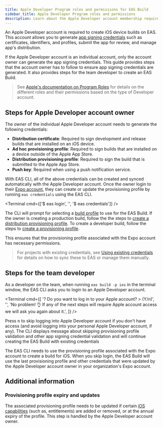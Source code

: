 ```yaml
---
title: Apple Developer Program roles and permissions for EAS Build
sidebar_title: Apple Developer Program roles and permissions
description: Learn about the Apple Developer account membership requirements for creating an EAS Build.
---
```



An Apple Developer account is required to create iOS device builds on EAS. This account allows you to generate [app signing credentials](/app-signing/managed-credentials/#generating-app-signing-credentials) such as certificates, identifiers, and profiles, submit the app for review, and manage app's distribution.

If the Apple Developer account is an individual account, only the account owner can generate the app signing credentials. This guide provides steps that the account owner has to follow to ensure app signing credentials are generated. It also provides steps for the team developer to create an EAS Build.

> See [Apple's documentation on Program Roles](https://developer.apple.com/support/roles/) for details on the different roles and their permissions based on the type of Developer account.

## Steps for Apple Developer account owner

The owner of the individual Apple Developer account needs to generate the following credentials:

- **Distribution certificate**: Required to sign development and release builds that are installed on an iOS device.
- **Ad hoc provisioning profile**: Required to sign builds that are installed on a device outside of the Apple App Store.
- **Distribution provisioning profile**: Required to sign the build that is submitted to the Apple App Store.
- **Push key**: Required when using a push notification service.

With EAS CLI, all of the above credentials can be created and synced automatically with the Apple Developer account. Once the owner login to their [Expo account](/accounts/account-types/), they can create or update the provisioning profile by running `eas credentials` using the EAS CLI.

<Terminal cmd={['$ eas login', '', '$ eas credentials']} />

The CLI will prompt for selecting a [build profile](/build/eas-json/#build-profiles) to use for the EAS Build. If the owner is creating a production build, follow the the steps to [create a distribution provisioning profile](/tutorial/eas/ios-production-build/#create-a-distribution-provisioning-profile). To create a developer build, follow the steps to [create a provisioning profile](/tutorial/eas/ios-development-build-for-devices/#provisioning-profile).

This ensures that the provisioning profile associated with the Expo account has necessary permissions.

> For projects with existing credentials, see [Using existing credentials](/app-signing/existing-credentials/) for details on how to sync these to EAS or manage them manually.

## Steps for the team developer

As a developer on the team, when running `eas build -p ios` in the terminal window, the EAS CLI asks you to login to an Apple Developer account.

<Terminal
  cmd={[
    '? Do you want to log in to your Apple account? > (Y/n)',
    '',
    'No problem! 👌 If any of the next steps will require Apple account access we will ask you again about it.',
  ]}
/>

Press <kbd>n</kbd> to skip logging into Apple Developer account if you don't have access (and avoid logging into your personal Apple Developer account, if any). The CLI displays message about skipping provisioning profile validation and other app signing credential validation and will continue creating the EAS Build with existing credentials

The EAS CLI needs to use the provisioning profile associated with the Expo account to create a build for iOS. When you skip login, the EAS Build will use the last provisioning profile and other credentials that were updated by the Apple Developer account owner in your organization's Expo account.

## Additional information

### Provisioning profile expiry and updates

The associated provisioning profile needs to be updated if certain [iOS capabilities](/build-reference/ios-capabilities/) (such as, entitlements) are added or removed, or at the annual expiry of the profile. This step is handled by the Apple Developer account owner.
